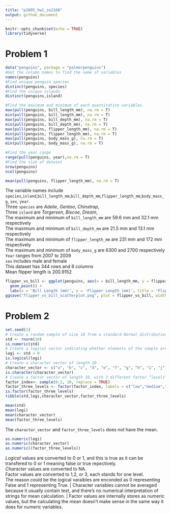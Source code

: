 ```yaml
---
title: "p1805_hw1_zo2168"
output: github_document
---
```


```r
knitr::opts_chunk$set(echo = TRUE)
library(tidyverse)
```
# Problem 1

```r
data("penguins", package = "palmerpenguins")
#Get the column names to find the name of variables
names(penguins)
#Find unique penguin species
distinct(penguins, species)
#Find the unique islands
distinct(penguins,island)
```

```r
#Find the maximum and minimum of each quantitative variables. 
max(pull(penguins, bill_length_mm), na.rm = T)
min(pull(penguins, bill_length_mm), na.rm = T)
max(pull(penguins, bill_depth_mm), na.rm = T)
min(pull(penguins, bill_depth_mm), na.rm = T)
max(pull(penguins, flipper_length_mm), na.rm = T)
min(pull(penguins, flipper_length_mm), na.rm = T)
max(pull(penguins, body_mass_g), na.rm = T)
min(pull(penguins, body_mass_g), na.rm = T)
```

```r
#Find the year range
range(pull(penguins, year),na.rm = T)
#Find the size of dataset
nrow(penguins)
ncol(penguins)
```


```r
mean(pull(penguins, flipper_length_mm), na.rm = T)
```
The variable names include `species`,`island`,`bill_length_mm`,`bill_depth_mm`,`flipper_length_mm`,`body_mass_g`, `sex`, `year`.\
Three `species` are *Adelie*, *Gentoo*, *Chinstrap*,\
Three `island` are *Torgersen*, *Biscoe*, *Dream*,\
The maximum and minimum of `bill_length_mm` are 59.6 mm and 32.1 mm respectively\
The maximum and minimum of `bill_depth_mm` are 21.5 mm and 13.1 mm respectively\
The maximum and minimum of `flipper_length_mm` are 231 mm and 172 mm respectively\
The maximum and minimum of `body_mass_g` are 6300 and 2700 respectively\
`Year` ranges from 2007 to 2009\
`sex` includes male and female\
This dataset has 344 rows and 8 columns\
Mean flipper length is 200.9152


```r
flipper_vs_bill <- ggplot(penguins, aes(x = bill_length_mm, y = flipper_length_mm, color = species)) +
  geom_point() +
  labs(x = 'Bill Length (mm)', y = 'Flipper Length (mm)', title = 'Flipper Length vs Bill Length by Species') 
ggsave("flipper_vs_bill_scatterplot.png", plot = flipper_vs_bill, width = 6, height = 4)
```


# Problem 2
```r
set.seed(1)
# Create a random sample of size 10 from a standard Normal distribution
std <- rnorm(10)
is.numeric(std)
# Create a logical vector indicating whether elements of the sample are greater than 0
logi <- std > 0
is.logical(logi)
# Create a character vector of length 10
character_vector <- c("a", "b", "c", "d", "e", "f", "g", "h", "i", "j")
is.character(character_vector)
# Create a factor vector of length 10, with 3 different factor “levels”
factor_index<- sample(0:2, 10, replace = TRUE)
factor_three_levels <- factor(factor_index, labels = c("low","medium","high"))
is.factor(factor_three_levels)
tibble(std,logi,character_vector,factor_three_levels)
```
```r
mean(std)
mean(logi)
mean(character_vector)
mean(factor_three_levels)
```
The `charactor_vector` and `factor_three_levels` does not have the mean.  

```r
as.numeric(logi)
as.numeric(character_vector)
as.numeric((factor_three_levels))
```
_Logical_ values are converted to 0 or 1, and this is true as it can be transfered to 0 or 1 meaning false or true repectively.\
_Character_ values are converted to NA.\
Factor values are converted to 1,2, or 3, each stands for one level.\
The reason could be the logical varaibles are enconded as 0 representing False and 1 representing True. |
Character variables cannot be averaged because it usually contain text, and there's no numerical interpretation of strings for mean calculation. |
Factor values are internally stores as numeric values, but the calculating the mean doesn't make sense in the same way it does for numeric variables.
